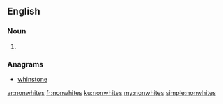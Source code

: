 ==English==

===Noun===
{{head|en|plural}}

# {{plural of|nonwhite|lang=en|nocat=1}}

===Anagrams===
* [[whinstone#English|whinstone]]

[[ar:nonwhites]]
[[fr:nonwhites]]
[[ku:nonwhites]]
[[my:nonwhites]]
[[simple:nonwhites]]